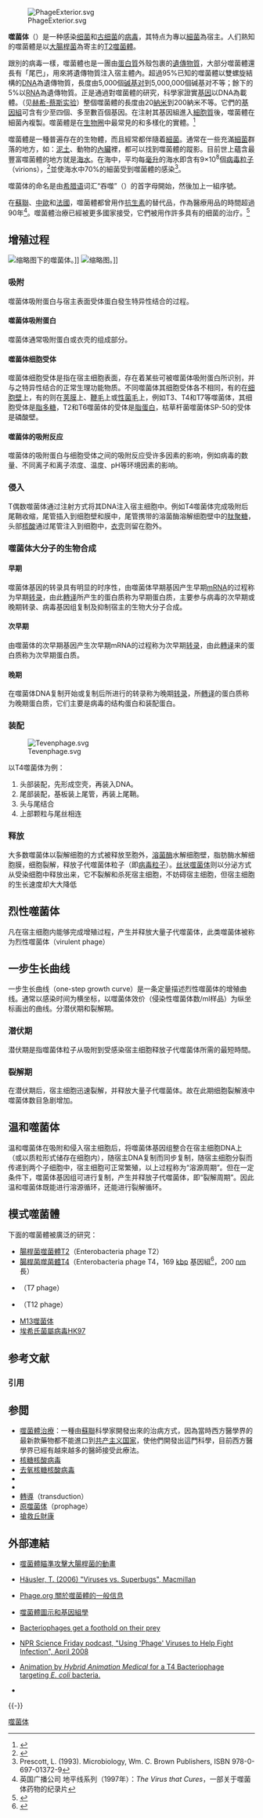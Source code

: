 {{otheruses}}
{{roughtranslation|time=2018-10-07T23:54:40+00:00}}
[[File:PhageExterior.svg|right]]

'''噬菌体'''（{{lang-en|bacteriophage}}）是一种感染[[细菌|细菌]]和[[古细菌|古细菌]]的[[病毒|病毒]]，其特点为專以[[細菌|細菌]]為宿主。人们熟知的噬菌體是以[[大腸桿菌|大腸桿菌]]為寄主的[[T2噬菌體|T2噬菌體]]。

跟別的病毒一樣，噬菌體也是一團由[[蛋白質|蛋白質]]外殼包裹的[[遺傳物質|遺傳物質]]，大部分噬菌體還長有「尾巴」，用來將遺傳物質注入宿主體內。超過95%已知的噬菌體以雙螺旋結構的[[DNA|DNA]]為遺傳物質，長度由5,000個[[碱基对|碱基对]]到5,000,000個碱基对不等；餘下的5%以[[RNA|RNA]]為遺傳物質。正是通過對噬菌體的研究，科學家證實[[基因|基因]]以DNA為載體。（见[[赫希-蔡斯实验|赫希-蔡斯实验]]）整個噬菌體的長度由20[[納米|納米]]到200納米不等。它們的[[基因組|基因組]]可含有少至四個、多至數百個基因。在注射其基因組進入[[細胞質|細胞質]]後，噬菌體在細菌內複製。噬菌體是在[[生物圈|生物圈]]中最常見的和多樣化的實體。<ref name="autogenerated1">{{cite book | author = Mc Grath S and van Sinderen D (editors). | title = Bacteriophage: Genetics and Molecular Biology | edition = 1st | publisher = Caister Academic Press | year = 2007 | url = http://www.horizonpress.com/phage | id = [http://www.horizonpress.com/phage  ] | isbn = 978-1-904455-14-1 | access-date = 2014-02-19 | archive-date = 2016-10-22 | archive-url = https://web.archive.org/web/20161022062019/http://www.horizonpress.com/phage | dead-url = no }}</ref>

噬菌體是一種普遍存在的生物體，而且經常都伴隨着[[細菌|細菌]]。通常在一些充滿[[細菌|細菌]]群落的地方，如：[[泥土|泥土]]、動物的[[內臟|內臟]]裡，都可以找到噬菌體的蹤影。目前世上蘊含最豐富噬菌體的地方就是[[海水|海水]]。在海中，平均每[[毫升|毫升]]的海水即含有9×10<sup>8</sup>個[[病毒粒子|病毒粒子]]（virions），<ref name="mmbr">{{cite journal|title=Virioplankton: Viruses in Aquatic Ecosystems|date=2000-03-01|doi=10.1128/mmbr.64.1.69-114.2000|language=en|journal=Microbiology and Molecular Biology Reviews|volume=64|issue=1|url=http://mmbr.asm.org/content/64/1/69|pages=69–114|issn=1092-2172|accessdate=2018-04-02|author=K. Eric Wommack, Rita R. Colwell|archive-date=2020-11-28|archive-url=https://web.archive.org/web/20201128014006/https://mmbr.asm.org/content/64/1/69|dead-url=no}}</ref>並使海水中70%的細菌受到噬菌體的感染<ref>Prescott, L. (1993). Microbiology, Wm. C. Brown Publishers, ISBN 978-0-697-01372-9</ref>。

噬菌体的命名是由[[希腊语|希腊语]]词汇“吞噬”（{{lang|gk|φαγεῖν}}）的首字母{{lang|gk|[[Φ|Φ]]}}開始，然後加上一組序號。

在[[蘇聯|蘇聯]]、[[中歐|中歐]]和[[法國|法國]]，噬菌體都曾用作[[抗生素|抗生素]]的替代品，作為醫療用品的時間超過90年<ref name="horizon">英国广播公司 地平线系列（1997年）：''The Virus that Cures''，一部关于噬菌体药物的纪录片</ref>。噬菌體治療已經被更多國家接受，它們被用作許多具有{{link-en|
多重耐藥性|Multiple drug resistance}}的细菌的治疗。<ref name="fmicb">{{cite journal|title=Phage Therapy: Concept to Cure|date=2012|journal=Frontiers in Microbiology|volume=3|doi=10.3389/fmicb.2012.00238|language=en|issn=1664-302X|url=http://journal.frontiersin.org/article/10.3389/fmicb.2012.00238/abstract|accessdate=2018-04-02|author=Eric Christopher Keen}}</ref>

== 增殖过程 ==
[[File:Phage_S-PM2.png|缩略图]]下的噬菌体。]]
[[File:Phage.jpg|缩略图]]。]]
===  吸附 ===
噬菌体吸附蛋白与宿主表面受体蛋白發生特异性结合的过程。

==== 噬菌体吸附蛋白====
噬菌体通常吸附蛋白或衣壳的组成部分。

==== 噬菌体细胞受体====
噬菌体细胞受体是指在宿主细胞表面，存在着某些可被噬菌体吸附蛋白所识别，并与之特异性结合的正常生理功能物质。不同噬菌体其细胞受体各不相同，有的在[[细胞壁|细胞壁]]上，有的则在[[荚膜|荚膜]]上、[[鞭毛|鞭毛]]上或[[性菌毛|性菌毛]]上，例如T3、T4和T7等噬菌体，其细胞受体是[[脂多糖|脂多糖]]，T2和T6噬菌体的受体是[[脂蛋白|脂蛋白]]，枯草杆菌噬菌体SP-50的受体是磷酸壁。

==== 噬菌体的吸附反应====
噬菌体的吸附蛋白与细胞受体之间的吸附反应受许多因素的影响，例如病毒的数量、不同离子和离子浓度、温度、pH等环境因素的影响。

===  侵入===
T偶数噬菌体通过注射方式将其DNA注入宿主细胞中。例如T4噬菌体完成吸附后尾鞘收缩，尾管插入到细胞壁和膜中，尾管携带的溶菌酶溶解细胞壁中的[[肽聚糖|肽聚糖]]，头部[[核酸|核酸]]通过尾管注入到细胞中，[[衣壳|衣壳]]则留在胞外。

=== 噬菌体大分子的生物合成===
==== 早期====
噬菌体基因的转录具有明显的时序性，由噬菌体早期基因产生早期[[mRNA|mRNA]]的过程称为早期[[转录|转录]]，由此[[轉译|轉译]]所产生的蛋白质称为早期蛋白质，主要参与病毒的次早期或晚期转录、病毒基因组复制及抑制宿主的生物大分子合成。

==== 次早期====
由噬菌体的次早期基因产生次早期mRNA的过程称为次早期[[转录|转录]]，由此[[轉译|轉译]]来的蛋白质称为次早期蛋白质。

==== 晚期====
在噬菌体DNA复制开始或复制后所进行的转录称为晚期[[转录|转录]]，所[[轉译|轉译]]的蛋白质称为晚期蛋白质，它们主要是病毒的结构蛋白和装配蛋白。

=== 装配===
[[File:Tevenphage.svg|thumb]]

以T4噬菌体为例：
# 头部装配，先形成空壳，再装入DNA。
# 尾部装配，基板装上尾管，再装上尾鞘。
# 头与尾结合
# 上部颗粒与尾丝相连

=== 释放===
大多数噬菌体以裂解细胞的方式被释放至胞外，[[溶菌酶|溶菌酶]]水解细胞壁，脂肪酶水解细胞膜，细胞裂解，释放子代噬菌体粒子（即[[病毒粒子|病毒粒子]]）。[[丝状噬菌体|丝状噬菌体]]则以分泌方式从受染细胞中释放出来，它不裂解和杀死宿主细胞，不妨碍宿主细胞，但宿主细胞的生长速度却大大降低

==烈性噬菌体==
凡在宿主细胞内能够完成增殖过程，产生并释放大量子代噬菌体，此类噬菌体被称为烈性噬菌体（virulent phage）

==一步生长曲线==
一步生长曲线（one-step growth curve）是一条定量描述烈性噬菌体的增殖曲线。通常以感染时间为横坐标，以噬菌体效价（侵染性噬菌体数/ml样品）为纵坐标画出的曲线。分潜伏期和裂解期。

===潜伏期===
潜伏期是指噬菌体粒子从吸附到受感染宿主细胞释放子代噬菌体所需的最短時間。

===裂解期===
在潜伏期后，宿主细胞迅速裂解，并释放大量子代噬菌体。故在此期细胞裂解液中噬菌体数目急剧增加。

==温和噬菌体==
温和噬菌体在吸附和侵入宿主细胞后，将噬菌体基因组整合在宿主细胞DNA上（或以质粒形式储存在细胞内），随宿主DNA复制而同步复制，随宿主细胞分裂而传递到两个子细胞中，宿主细胞可正常繁殖，以上过程称为“溶源周期”。但在一定条件下，噬菌体基因组可进行复制，产生并释放子代噬菌体，即“裂解周期”。因此温和噬菌体既能进行溶源循环，还能进行裂解循环。

==模式噬菌體==
下面的噬菌體被廣泛的研究：
* [[腸桿菌噬菌體T2|腸桿菌噬菌體T2]]（Enterobacteria phage T2）
* [[腸桿菌噬菌體T4|腸桿菌噬菌體T4]]（Enterobacteria phage T4，169 [[碱基对|kbp]] 基因組<ref>{{cite journal|last=Miller|first=ES|coauthors=Kutter, E, Mosig, G, Arisaka, F, Kunisawa, T, Rüger, W|title=Bacteriophage T4 genome.|journal=Microbiology and molecular biology reviews : MMBR|date=March 2003|volume=67|issue=1|pages=86–156, table of contents|pmid=12626685|doi=10.1128/MMBR.67.1.86-156.2003|pmc=150520}}</ref>，200 [[纳米|nm]] 長{{Citation needed|date=January 2010}}）
* {{link-en|T7噬菌體|T7 phage}}（T7 phage）
* {{link-en|T12噬菌體|T12 phage}}（T12 phage）
* [[M13噬菌体|M13噬菌体]]
* [[埃希氏菌屬病毒HK97|埃希氏菌屬病毒HK97]]

== 参考文献 ==
=== 引用 ===
{{Reflist|2}}

== 参閲 ==
{{Portal box|病毒|分子与细胞生物学|医学}}
{{div col|2}}
* [[噬菌體治療|噬菌體治療]]：一種由[[蘇聯|蘇聯]]科學家開發出來的治病方式，因為當時西方醫學界的最新款藥物都不能進口到[[共产主义国家|共产主义国家]]，使他們開發出這門科學，目前西方醫學界已經有越來越多的醫師接受此療法。
* [[核糖核酸病毒|核糖核酸病毒]]
* [[去氧核糖核酸病毒|去氧核糖核酸病毒]]
* {{link-en|噬菌體生態學|Phage ecology}}
* {{link-en|噬菌體專著|Phage monographs}}
* [[轉導|轉導]]（transduction）
* [[原噬菌体|原噬菌体]]（prophage）
* [[搶救丘財康|搶救丘財康]]
{{div col end}}

== 外部連結 ==
*{{En}}[https://web.archive.org/web/20110511150148/http://www.egilsjolander.com/E_coli.mp4 噬菌體瞄準攻擊大腸桿菌的動畫]
*{{En}}[https://web.archive.org/web/20110510203323/http://www.bacteriophagetherapy.info/ Häusler, T. (2006) "Viruses vs. Superbugs", Macmillan]
*{{En}}[https://web.archive.org/web/20130603163753/http://www.phage.org/ Phage.org 關於噬菌體的一般信息]
*{{En}}[https://web.archive.org/web/20131029192502/http://bacteriophages.igmors.u-psud.fr/ 噬菌體圖示和基因組學]
*{{En}}[http://www.pdbe.org/quips?story=T4tail Bacteriophages get a foothold on their prey]
*{{En}}[https://web.archive.org/web/20080417232145/http://www.sciencefriday.com/program/archives/200804043 NPR Science Friday podcast, "Using 'Phage' Viruses to Help Fight Infection", April 2008]
*{{En}}[https://web.archive.org/web/20080714043157/http://www.hybridmedicalanimation.com/anim_bacteriophage.html Animation by ''Hybrid Animation Medical'' for a T4 Bacteriophage targeting ''E. coli'' bacteria.]
*{{En}}{{YouTube|3VjE1zddXWk|Bacteriophages: What are they. Presentation by Professor Graham Hatfull, University of Pittsburgh}}
{{-}}
{{Viruses}}
{{Baltimore_(virus_classification)}}
{{模型化生态系统}}

[[Category:噬菌体|]]